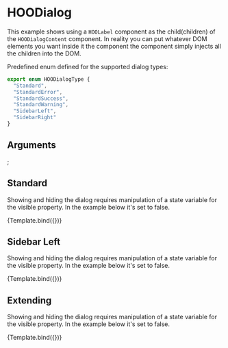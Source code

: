 
<Meta title="Components/Dialogs/HOODialog" component={HOODialog}/>

# HOODialog

This example shows using a `HOOLabel` component as the child(children) of the `HOODialogContent` component.
In reality you can put whatever DOM elements you want inside it the component the component simply injects all the children into the DOM.

Predefined enum defined for the supported dialog types:
```ts
export enum HOODialogType {
  "Standard",
  "StandardError",
  "StandardSuccess",
  "StandardWarning",
  "SidebarLeft",
  "SidebarRight"
}
```

## Arguments

<ArgTypes of={HOODialog} />

  <HOODialogHeader title="Dialog Header" closeIconName="hoo-icon-close" closeDisabled={false} closeOnClick={args.close} />
  <HOODialogContent>
    <HOOLabel label="Content of Dialog" />
  </HOODialogContent>
</HOODialog>;

## Standard

Showing and hiding the dialog requires manipulation of a state variable for the visible property. In the example below it's set to false.

<Canvas>
  <Story 
    name="Standard"
    args = {
      { type: HOODialogType.Standard, visible: false, height: "80vh", width: "80vw" }
    }>
    {Template.bind({})}
  </Story>
</Canvas>

## Sidebar Left

Showing and hiding the dialog requires manipulation of a state variable for the visible property. In the example below it's set to false.

<Canvas>
  <Story 
    name="Sidebar Left"
    args = { 
      { type: HOODialogType.SidebarLeft, visible: false, width: "80vw" }
    }>
    {Template.bind({})}
  </Story>
</Canvas>

## Extending

Showing and hiding the dialog requires manipulation of a state variable for the visible property. In the example below it's set to false.

<Canvas>
  <Story 
    name="Extending"
    args = { 
      { type: HOODialogType.Standard, visible: false, height: "80vh", width: "80vw", rootElementAttributes: { style: { backgroundColor: "pink" } }}
    }>
    {Template.bind({})}
  </Story>
</Canvas>